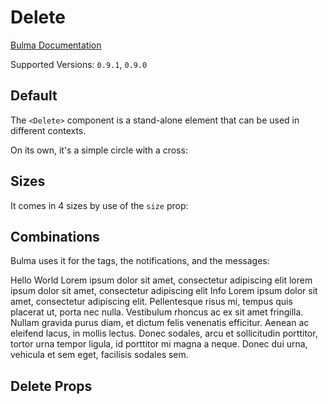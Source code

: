 

<Meta title="Elements/Delete" component={Delete} />

# Delete

[Bulma Documentation](https://bulma.io/documentation/elements/delete/)

Supported Versions: `0.9.1`, `0.9.0`

## Default

The `<Delete>` component is a stand-alone element that can be used in different contexts.

On its own, it's a simple circle with a cross:

<Canvas>
  <Story name="Default">
    <Delete />
  </Story>
</Canvas>

## Sizes

It comes in 4 sizes by use of the `size` prop:

<Canvas>
  <Story name="Sizes">
    <Delete size="small" />
    <Delete />
    <Delete size="medium" />
    <Delete size="large" />
  </Story>
</Canvas>

## Combinations

Bulma uses it for the tags, the notifications, and the messages:

<Canvas>
  <Story name="Combinations">
    <Block>
      <Tag color="success">
        Hello World
        <Delete size="small" />
      </Tag>
    </Block>
    <Notification color="danger">
      <Delete />
      Lorem ipsum dolor sit amet, consectetur adipiscing elit lorem ipsum dolor sit amet, consectetur adipiscing elit
    </Notification>
    <Message color="info">
      <Message.Header>
        Info
        <Delete />
      </Message.Header>
      <Message.Body>
        Lorem ipsum dolor sit amet, consectetur adipiscing elit. Pellentesque risus mi, tempus quis placerat ut, porta nec nulla. Vestibulum rhoncus ac ex sit amet fringilla. Nullam gravida purus diam, et dictum felis venenatis efficitur. Aenean ac eleifend lacus, in mollis lectus. Donec sodales, arcu et sollicitudin porttitor, tortor urna tempor ligula, id porttitor mi magna a neque. Donec dui urna, vehicula et sem eget, facilisis sodales sem.
      </Message.Body>
    </Message>
  </Story>
</Canvas>

## Delete Props

<ArgsTable of={Delete} />
